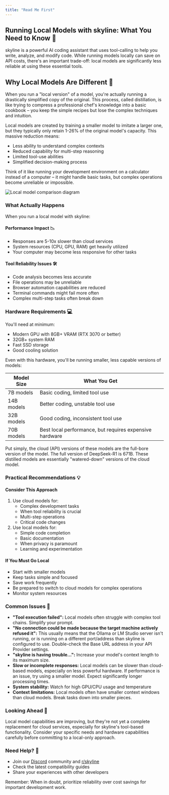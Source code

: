 ```yaml
---
title: "Read Me First"
---
```


## Running Local Models with skyline: What You Need to Know 🤖

skyline is a powerful AI coding assistant that uses tool-calling to help you write, analyze, and modify code. While running models locally can save on API costs, there's an important trade-off: local models are significantly less reliable at using these essential tools.

## Why Local Models Are Different 🔬

When you run a "local version" of a model, you're actually running a drastically simplified copy of the original. This process, called distillation, is like trying to compress a professional chef's knowledge into a basic cookbook – you keep the simple recipes but lose the complex techniques and intuition.

Local models are created by training a smaller model to imitate a larger one, but they typically only retain 1-26% of the original model's capacity. This massive reduction means:

-   Less ability to understand complex contexts
-   Reduced capability for multi-step reasoning
-   Limited tool-use abilities
-   Simplified decision-making process

Think of it like running your development environment on a calculator instead of a computer – it might handle basic tasks, but complex operations become unreliable or impossible.

<Frame>
	<img
		src="https://storage.googleapis.com/skyline_public_images/docs/assets/image%20(4).png"
		alt="Local model comparison diagram"
	/>
</Frame>

### What Actually Happens

When you run a local model with skyline:

#### Performance Impact 📉

-   Responses are 5-10x slower than cloud services
-   System resources (CPU, GPU, RAM) get heavily utilized
-   Your computer may become less responsive for other tasks

#### Tool Reliability Issues 🛠️

-   Code analysis becomes less accurate
-   File operations may be unreliable
-   Browser automation capabilities are reduced
-   Terminal commands might fail more often
-   Complex multi-step tasks often break down

### Hardware Requirements 💻

You'll need at minimum:

-   Modern GPU with 8GB+ VRAM (RTX 3070 or better)
-   32GB+ system RAM
-   Fast SSD storage
-   Good cooling solution

Even with this hardware, you'll be running smaller, less capable versions of models:

| Model Size | What You Get                                            |
| ---------- | ------------------------------------------------------- |
| 7B models  | Basic coding, limited tool use                          |
| 14B models | Better coding, unstable tool use                        |
| 32B models | Good coding, inconsistent tool use                      |
| 70B models | Best local performance, but requires expensive hardware |

Put simply, the cloud (API) versions of these models are the full-bore version of the model. The full version of DeepSeek-R1 is 671B. These distilled models are essentially "watered-down" versions of the cloud model.

### Practical Recommendations 💡

#### Consider This Approach

1. Use cloud models for:
    - Complex development tasks
    - When tool reliability is crucial
    - Multi-step operations
    - Critical code changes
2. Use local models for:
    - Simple code completion
    - Basic documentation
    - When privacy is paramount
    - Learning and experimentation

#### If You Must Go Local

-   Start with smaller models
-   Keep tasks simple and focused
-   Save work frequently
-   Be prepared to switch to cloud models for complex operations
-   Monitor system resources

### Common Issues 🚨

-   **"Tool execution failed":** Local models often struggle with complex tool chains. Simplify your prompt.
-   **"No connection could be made because the target machine actively refused it":** This usually means that the Ollama or LM Studio server isn't running, or is running on a different port/address than skyline is configured to use. Double-check the Base URL address in your API Provider settings.
-   **"skyline is having trouble...":** Increase your model's context length to its maximum size.
-   **Slow or incomplete responses:** Local models can be slower than cloud-based models, especially on less powerful hardware. If performance is an issue, try using a smaller model. Expect significantly longer processing times.
-   **System stability:** Watch for high GPU/CPU usage and temperature
-   **Context limitations:** Local models often have smaller context windows than cloud models. Break tasks down into smaller pieces.

### Looking Ahead 🔮

Local model capabilities are improving, but they're not yet a complete replacement for cloud services, especially for skyline's tool-based functionality. Consider your specific needs and hardware capabilities carefully before committing to a local-only approach.

### Need Help? 🤝

-   Join our [Discord](https://discord.gg/skyline) community and [r/skyline](https://www.reddit.com/r/skyline/)
-   Check the latest compatibility guides
-   Share your experiences with other developers

Remember: When in doubt, prioritize reliability over cost savings for important development work.
